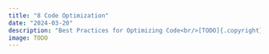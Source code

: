 ```yaml
---
title: "8 Code Optimization"
date: "2024-03-20"
description: "Best Practices for Optimizing Code<br/>[TODO]{.copyright}"
image: TODO
---
```



